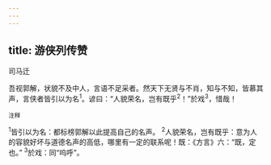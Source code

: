 ```yaml
---
---
---
```

title: 游侠列传赞
---



司马迁

吾视郭解，状貌不及中人，言语不足采者。然天下无贤与不肖，知与不知，皆慕其声，言侠者皆引以为名<sup>1</sup>。谚曰：“人貌荣名，岂有既乎<sup>2</sup>！”於戏<sup>3</sup>，惜哉！

<sup>注释</sup>

<sup>1</sup>皆引以为名：都标榜郭解以此提高自己的名声。
<sup>2</sup>人貌荣名，岂有既乎：意为人的容貌好坏与道德名声的高低，哪里有一定的联系呢！既：《方言》六：“既，定也。”
<sup>3</sup>於戏：同“呜呼”。